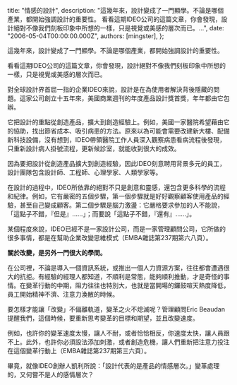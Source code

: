
  title: "情感的設計",
  description: "這幾年來，設計變成了一門顯學。不論是哪個產業，都開始強調設計的重要性。 看看這期IDEO公司的這篇文章，你會發現，設計絕對不像我們刻板印象中所想的一樣，只是視覺或美感的層次而已。...",
  date: "2006-05-04T00:00:00.000Z",
  authors: [mingster],
};

<p>這幾年來，設計變成了一門顯學。不論是哪個產業，都開始強調設計的重要性。</p>
<p>看看這期IDEO公司的這篇文章，你會發現，設計絕對不像我們刻板印象中所想的一樣，只是視覺或美感的層次而已。</p>
<p>對全球設計界首屈一指的企業IDEO來說，設計是在為使用者解決背後隱藏的問題。這家公司創立十五年來，美國商業週刊的年度產品設計獎首獎，年年都由它包辦。</p>
<p>它把設計的重點從創造產品，擴大到創造經驗上。例如，美國一家醫院希望藉由它的協助，找出節省成本、吸引病患的方法。原來以為可能會需要改建新大樓、配備新科技設備，沒有想到，IDEO帶領醫院工作人員深入觀察病患看病流程後發現，只重新設計病人掛號流程，更新候診室，就能收到很大的成效。</p>
<p>因為要把設計從創造產品擴大到創造經驗，因此IDEO刻意聘用背景多元的員工，設計團隊包含設計師、工程師、心理學家、人類學家等。</p>
<p>在設計的過程中，IDEO所依靠的絕對不只是創意和靈感，還包含更多科學的流程和紀律。例如，它有嚴密的五個步驟，第一個步驟就是好好觀察顧客使用產品的經驗，甚至自己變成顧客。第二個步驟是腦力激盪：它嚴格要求參加的人不能說，「這點子不錯，『但是』……」；而要說「這點子不錯，『還有』……」。</p>
<p>某個程度來說，IDEO已經不是一家設計公司，而是一家管理顧問公司，它所做的很多事情，都是在幫助企業改變思維模式（EMBA雜誌第237期第六八頁）。</p>
<p><strong>關於改變，是另外一門很大的學問。</strong></p>
<p>在公司裡，不論是導入一個資訊系統，或推出一個人力資源方案，往往都會遭遇很大的抗拒。有經驗的經理人都知道，不順利是常態，能夠順利推動，才是奇怪的事情。在變革行動的中期，阻力往往也特別大，也就是當開場的鑼鼓喧天熱度降低，員工開始精神不濟、注意力渙散的時候。</p>
<p>要怎樣才能讓「改變」不偏離軌道，變革之火不熄滅呢？管理顧問Eric Beaudan提醒我們，這個時候，要重新思考變革的目標和期望，並且改變速度。</p>
<p>例如，也許你的變革速度太慢，讓人不耐，或者恰恰相反，你速度太快，讓人員跟不上。此外，也許你必須設法添加刺激，或者創造危機，讓人們重新把注意力投注在這個變革行動上（EMBA雜誌第237期第三六頁）。</p>
<p>畢竟，就像IDEO創辦人凱利所說：「設計代表的是產品的情感層次。」變革處理的，又何嘗不是人的感情層次？</p>
